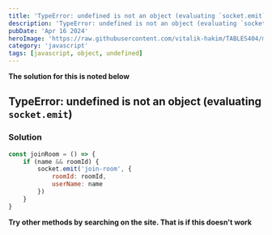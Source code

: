 ```yaml
---
title: 'TypeError: undefined is not an object (evaluating `socket.emit`)'
description: 'TypeError: undefined is not an object (evaluating `socket.emit`)'
pubDate: 'Apr 16 2024'
heroImage: 'https://raw.githubusercontent.com/vitalik-hakim/TABLES404/main/error_b/JavaScript.png'
category: 'javascript'
tags: [javascript, object, undefined]
---
```


**The solution for this is noted below**

## TypeError: undefined is not an object (evaluating `socket.emit`)

### Solution

```javascript
const joinRoom = () => {
	if (name && roomId) {
		socket.emit('join-room', {
			roomId: roomId,
			userName: name
		})
	}
}
```

**Try other methods by searching on the site. That is if this doesn't work**
